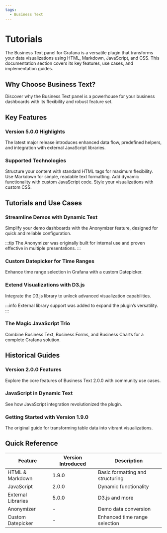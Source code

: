 ```yaml
---
tags:
  - Business Text
---
```



# Tutorials

The Business Text panel for Grafana is a versatile plugin that transforms your data visualizations using HTML, Markdown, JavaScript, and CSS. This documentation section covers its key features, use cases, and implementation guides.

<Tutorials />

## Why Choose Business Text?

<BlogPost id="business-text-powerhouse" />

Discover why the Business Text panel is a powerhouse for your business dashboards with its flexibility and robust feature set.

## Key Features

### Version 5.0.0 Highlights

The latest major release introduces enhanced data flow, predefined helpers, and integration with external JavaScript libraries.

<Youtube
  id="UVMysEjouNo"
  title="The Business Text panel for Grafana. Main features overview in 5.0.0"
/>

### Supported Technologies

<Tabs>
  <TabItem value="html" label="HTML" default>
    Structure your content with standard HTML tags for maximum flexibility.
  </TabItem>
  <TabItem value="markdown" label="Markdown">
    Use Markdown for simple, readable text formatting.
  </TabItem>
  <TabItem value="javascript" label="JavaScript">
    Add dynamic functionality with custom JavaScript code.
  </TabItem>
  <TabItem value="css" label="CSS">
    Style your visualizations with custom CSS.
  </TabItem>
</Tabs>

## Tutorials and Use Cases

### Streamline Demos with Dynamic Text

Simplify your demo dashboards with the Anonymizer feature, designed for quick and reliable configuration.

<Youtube
  id="FMSEGGFbJy0"
  title="Convert dashboard values on the fly for demo purposes."
/>

<BlogPost id="anonymizer-20240302" />

:::tip
The Anonymizer was originally built for internal use and proven effective in multiple presentations.
:::

### Custom Datepicker for Time Ranges

Enhance time range selection in Grafana with a custom Datepicker.

<BlogPost id="datapicker-20240905" />

### Extend Visualizations with D3.js

Integrate the D3.js library to unlock advanced visualization capabilities.

<BlogPost id="dynamic-text-d3-community-20240121" />

:::info
External library support was added to expand the plugin’s versatility.
:::

### The Magic JavaScript Trio

Combine Business Text, Business Forms, and Business Charts for a complete Grafana solution.

<Youtube
  id="wPr4gZYzUVA"
  title="Dynamic Text, Data Manipulation and Apache ECharts plugins."
/>

## Historical Guides

### Version 2.0.0 Features

Explore the core features of Business Text 2.0.0 with community use cases.

<Youtube
  id="AcQi-6GCrNU"
  title="Use HTML, Markdown, JavaScript and CSS. Community use cases."
/>

### JavaScript in Dynamic Text

See how JavaScript integration revolutionized the plugin.

<Youtube id="lJqk5Gobec4" title="JavaScript code in Dynamic Text panel." />

### Getting Started with Version 1.9.0

The original guide for transforming table data into vibrant visualizations.

<Youtube
  id="MpNZ4Yl-p0U"
  title="Markdown, HTML, and Handlebars for transforming data visualizations."
/>

## Quick Reference

| Feature            | Version Introduced | Description                      |
| ------------------ | ------------------ | -------------------------------- |
| HTML & Markdown    | 1.9.0              | Basic formatting and structuring |
| JavaScript         | 2.0.0              | Dynamic functionality            |
| External Libraries | 5.0.0              | D3.js and more                   |
| Anonymizer         | -                  | Demo data conversion             |
| Custom Datepicker  | -                  | Enhanced time range selection    |
